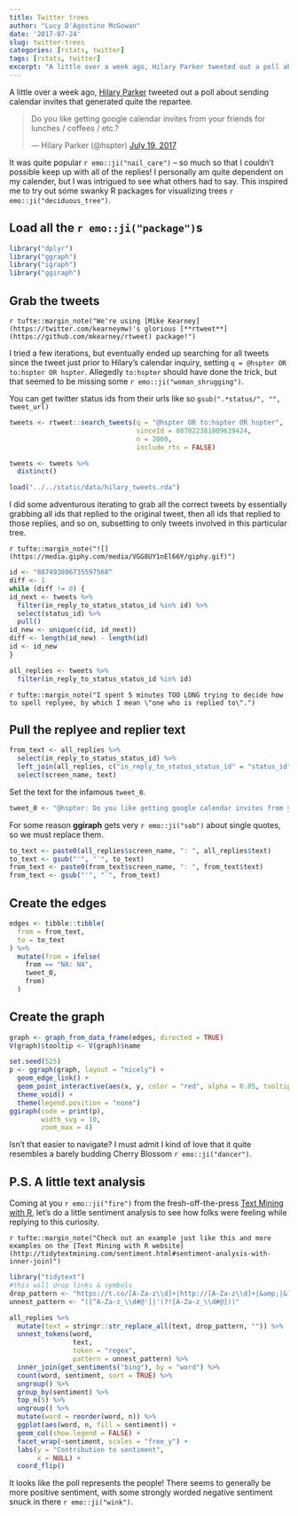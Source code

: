 ```yaml
---
title: Twitter trees
author: "Lucy D'Agostino McGowan"
date: '2017-07-24'
slug: twitter-trees
categories: [rstats, twitter]
tags: [rstats, twitter]
excerpt: "A little over a week ago, Hilary Parker tweeted out a poll about sending calendar invites that generated quite the repartee. It was quite popular -- so much so that I couldn't possible keep up with all of the replies! I personally am quite dependent on my calender, but I was intrigured to see what others had to say. This inspired me to try out some swanky R packages for visualizing trees."
---
```


A little over a week ago, [Hilary Parker](https://twitter.com/hspter) tweeted out a poll about sending calendar invites that generated quite the repartee.

<blockquote class="twitter-tweet" data-lang="en"><p lang="en" dir="ltr">Do you like getting google calendar invites from your friends for lunches / coffees / etc.?</p>&mdash; Hilary Parker (@hspter) <a href="https://twitter.com/hspter/status/887493806735597568">July 19, 2017</a></blockquote> <script async src="//platform.twitter.com/widgets.js" charset="utf-8"></script>

It was quite popular `r emo::ji("nail_care")` -- so much so that I couldn't possible keep up with all of the replies! I personally am quite dependent on my calender, but I was intrigued to see what others had to say. This inspired me to try out some swanky R packages for visualizing trees `r emo::ji("deciduous_tree")`.

## Load all the `r emo::ji("package")`s
```r
library("dplyr")
library("ggraph")
library("igraph")
library("ggiraph")
```

## Grab the tweets 

`r tufte::margin_note("We're using [Mike Kearney](https://twitter.com/kearneymw)'s glorious [**rtweet**](https://github.com/mkearney/rtweet) package!")`

I tried a few iterations, but eventually ended up searching for all tweets since the tweet just prior to Hilary's calendar inquiry, setting `q = @hspter OR to:hspter OR hspter`. Allegedly `to:hspter` should have done the trick, but that seemed to be missing some `r emo::ji("woman_shrugging")`. 

<span class = "marginnote">
You can get twitter status ids from their urls like so
`gsub(".*status/", "", tweet_url)`

</span>
```r
tweets <- rtweet::search_tweets(q = "@hspter OR to:hspter OR hspter",
                                sinceId = 887022381809639424,
                                n = 2000, 
                                include_rts = FALSE)

tweets <- tweets %>%
  distinct()
```


```r
load("../../static/data/hilary_tweets.rda")
```


I did some adventurous iterating to grab all the correct tweets by essentially grabbing all ids that replied to the original tweet, then all ids that replied to those replies, and so on, subsetting to only tweets involved in this particular tree.

`r tufte::margin_note("![](https://media.giphy.com/media/VGG8UY1nEl66Y/giphy.gif)")`

```r
id <- "887493806735597568"
diff <- 1
while (diff != 0) {
id_next <- tweets %>%
  filter(in_reply_to_status_status_id %in% id) %>%
  select(status_id) %>%
  pull()
id_new <- unique(c(id, id_next))
diff <- length(id_new) - length(id)
id <- id_new
}

all_replies <- tweets %>% 
  filter(in_reply_to_status_status_id %in% id)
```

`r tufte::margin_note("I spent 5 minutes TOO LONG trying to decide how to spell replyee, by which I mean \"one who is replied to\".")`

## Pull the replyee and replier text

```r
from_text <- all_replies %>%
  select(in_reply_to_status_status_id) %>%
  left_join(all_replies, c("in_reply_to_status_status_id" = "status_id")) %>%
  select(screen_name, text)
```

Set the text for the infamous `tweet_0`.
```r
tweet_0 <- "@hspter: Do you like getting google calendar invites from your friends for lunches / coffees / etc.?"
```

<span class = "marginnote">
For some reason **ggiraph** gets very `r emo::ji("sob")` about single quotes, so we must replace them.
<span>
```r
to_text <- paste0(all_replies$screen_name, ": ", all_replies$text)
to_text <- gsub("'", "`", to_text)
from_text <- paste0(from_text$screen_name, ": ", from_text$text)
from_text <- gsub("'", "`", from_text)
```

## Create the edges

```r
edges <- tibble::tibble(
  from = from_text,
  to = to_text
) %>%
  mutate(from = ifelse(
    from == "NA: NA",
    tweet_0,
    from)
  )
```

## Create the graph

```r
graph <- graph_from_data_frame(edges, directed = TRUE)
V(graph)$tooltip <- V(graph)$name

set.seed(525)
p <- ggraph(graph, layout = "nicely") + 
  geom_edge_link() + 
  geom_point_interactive(aes(x, y, color = "red", alpha = 0.05, tooltip = tooltip)) +
  theme_void() + 
  theme(legend.position = "none")
ggiraph(code = print(p),
        width_svg = 10,
        zoom_max = 4)
```

Isn't that easier to navigate? I must admit I kind of love that it quite resembles a barely budding Cherry Blossom `r emo::ji("dancer")`.

## P.S. A little text analysis

Coming at you `r emo::ji("fire")` from the fresh-off-the-press [Text Mining with R](https://www.amazon.com/Text-Mining-R-Tidy-Approach/dp/1491981652/ref=sr_1_1?ie=UTF8&qid=1500945481&sr=8-1&keywords=tidy+text+mining+with+r), let's do a little sentiment analysis to see how folks were feeling while replying to this curiosity.

`r tufte::margin_note("Check out an example just like this and more examples on the [Text Mining with R website](http://tidytextmining.com/sentiment.html#sentiment-analysis-with-inner-join)")`
```r
library("tidytext")
#this will drop links & symbols
drop_pattern <- "https://t.co/[A-Za-z\\d]+|http://[A-Za-z\\d]+|&amp;|&lt;|&gt;|RT|https|ht"
unnest_pattern <- "([^A-Za-z_\\d#@']|'(?![A-Za-z_\\d#@]))"

all_replies %>% 
  mutate(text = stringr::str_replace_all(text, drop_pattern, "")) %>%
  unnest_tokens(word, 
                text, 
                token = "regex", 
                pattern = unnest_pattern) %>%
  inner_join(get_sentiments("bing"), by = "word") %>%
  count(word, sentiment, sort = TRUE) %>%
  ungroup() %>%
  group_by(sentiment) %>%
  top_n(5) %>%
  ungroup() %>%
  mutate(word = reorder(word, n)) %>%
  ggplot(aes(word, n, fill = sentiment)) +
  geom_col(show.legend = FALSE) +
  facet_wrap(~sentiment, scales = "free_y") +
  labs(y = "Contribution to sentiment",
       x = NULL) +
  coord_flip()
```

It looks like the poll represents the people! There seems to generally be more positive sentiment, with some strongly worded negative sentiment snuck in there `r emo::ji("wink")`.  

